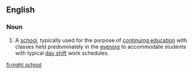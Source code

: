 ==English==
===Noun===
{{en-noun}}
# A [[school]], typically used for the purpose of [[continuing education]] with classes held predominately in the [[evening]] to accommodate students with typical [[day shift]] work schedules.

[[fi:night school]]